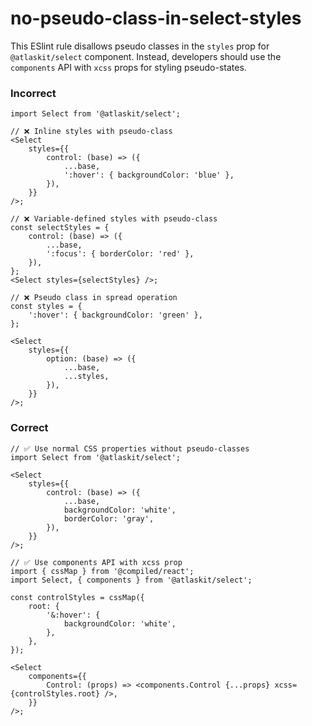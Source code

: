 # no-pseudo-class-in-select-styles

This ESlint rule disallows pseudo classes in the `styles` prop for `@atlaskit/select` component.
Instead, developers should use the `components` API with `xcss` props for styling pseudo-states.

### Incorrect

```tsx
import Select from '@atlaskit/select';

// ❌ Inline styles with pseudo-class
<Select
	styles={{
		control: (base) => ({
			...base,
			':hover': { backgroundColor: 'blue' },
		}),
	}}
/>;

// ❌ Variable-defined styles with pseudo-class
const selectStyles = {
	control: (base) => ({
		...base,
		':focus': { borderColor: 'red' },
	}),
};
<Select styles={selectStyles} />;

// ❌ Pseudo class in spread operation
const styles = {
	':hover': { backgroundColor: 'green' },
};

<Select
	styles={{
		option: (base) => ({
			...base,
			...styles,
		}),
	}}
/>;
```

### Correct

```tsx
// ✅ Use normal CSS properties without pseudo-classes
import Select from '@atlaskit/select';

<Select
	styles={{
		control: (base) => ({
			...base,
			backgroundColor: 'white',
			borderColor: 'gray',
		}),
	}}
/>;

// ✅ Use components API with xcss prop
import { cssMap } from '@compiled/react';
import Select, { components } from '@atlaskit/select';

const controlStyles = cssMap({
	root: {
		'&:hover': {
			backgroundColor: 'white',
		},
	},
});

<Select
	components={{
		Control: (props) => <components.Control {...props} xcss={controlStyles.root} />,
	}}
/>;
```
